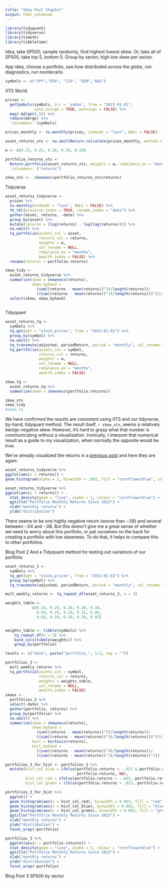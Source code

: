 ```yaml
---
title: "Skew Post Chapter"
output: html_notebook
---
```


```r
library(tidyquant)
library(tidyverse)
library(timetk)
library(tibbletime)
```

Idea, take SP500, sample randomly, find highest lowest skew. 
Or, take all of SP500, take top 5, bottom 5. 
Group by sector, high low skew per sector.

App idea, choose a portfolio, see how distributed across the globe, run diagnostics, run montecarlo


```r
symbols <- c("SPY","EFA", "IJS", "EEM","AGG")
```

XTS World

```r
prices <- 
  getSymbols(symbols, src = 'yahoo', from = "2013-01-01", 
             auto.assign = TRUE, warnings = FALSE) %>% 
  map(~Ad(get(.))) %>%
  reduce(merge) %>% 
  `colnames<-`(symbols)

prices_monthly <- to.monthly(prices, indexAt = "last", OHLC = FALSE)

asset_returns_xts <- na.omit(Return.calculate(prices_monthly, method = "log"))

w <- c(0.25, 0.25, 0.20, 0.20, 0.10)

portfolio_returns_xts <- 
  Return.portfolio(asset_returns_xts, weights = w, rebalance_on = "months") %>%
  `colnames<-`("returns") 

skew_xts <-  skewness(portfolio_returns_xts$returns)

```

Tidyverse

```r
asset_returns_tidyverse <-  
  prices %>% 
  to.monthly(indexAt = "last", OHLC = FALSE) %>% 
  tk_tbl(preserve_index = TRUE, rename_index = "date") %>%
  gather(asset, returns, -date) %>% 
  group_by(asset) %>%  
  mutate(returns = (log(returns) - log(lag(returns)))) %>% 
  na.omit() %>%
  tq_portfolio(assets_col = asset,
               returns_col = returns,
               weights = w,
               col_rename = NULL,
               rebalance_on = "months",
               wealth.index = FALSE) %>%
  rename(returns = portfolio.returns)

skew_tidy <-
  asset_returns_tidyverse %>% 
  summarise(skew = skewness(returns),
            skew_byhand = 
              (sum((returns - mean(returns))^3)/length(returns))/
              ((sum((returns - mean(returns))^2)/length(returns)))^(3/2)) %>% 
  select(skew, skew_byhand)
  
```

Tidyquant

```r
asset_returns_tq <- 
  symbols %>% 
  tq_get(get = "stock.prices", from = "2013-01-01") %>% 
  group_by(symbol) %>% 
  na.omit() %>% 
  tq_transmute(adjusted, periodReturn, period = "monthly", col_rename = "returns") %>%
  tq_portfolio(assets_col = symbol,
               returns_col = returns,
               weights = w,
               col_rename = NULL,
               rebalance_on = "months",
               wealth.index = FALSE)

skew_tq <- 
  asset_returns_tq %>% 
  summarise(skew = skewness(portfolio.returns))
```

```r
skew_xts
skew_tidy
#skew_tq
```

We have confirmed the results are consistent using XTS and our tidyverse, by-hand, tidyquant method. The result itself, `r skew_xts`, seems a relatively benign negative skew. However, it's hard to grasp what that number is communicating without a visualization. Ironically, I interpret that numerical result as a guide to my visualization, when normally the opposite would be true. 

We've already visualized the returns in a [previous post]() and here they are again: 

```r
asset_returns_tidyverse %>% 
ggplot(aes(x = returns)) + 
geom_histogram(alpha = 1, binwidth = .003, fill = "cornflowerblue", color = "cornflowerblue")
```

```r
asset_returns_tidyverse %>% 
ggplot(aes(x = returns)) +
  stat_density(geom = "line", alpha = 1, colour = "cornflowerblue") +
  ggtitle("Portfolio Monthly Returns Since 2013") +
  xlab("monthly returns") +
  ylab("distribution")
```

There seems to be one highly negative return (worse than -.08) and several between -.04 and -.08. But this doesn't give me a great sense of whether we need to worry about this portfolio, or pat ourselves on the back for creating a portfolio with low skewness. To do that, it helps to compare this to other portfolios.

Blog Post 2
And a Tidyquant method for testing out variations of our portfolio

```r

asset_returns_3 <- 
  symbols %>% 
  tq_get(get = "stock.prices", from = "2013-01-01") %>% 
  group_by(symbol) %>% 
  tq_transmute(adjusted, periodReturn, period = "monthly", col_rename = "returns")

mult_weekly_returns <- tq_repeat_df(asset_returns_3, n = 3)

weights_table <-  
            c(0.25, 0.25, 0.20, 0.20, 0.10,
              0.50, 0.25, 0.10, 0.15, 0.05,
              0.65, 0.10, 0.10, 0.10, 0.05)


weights_table <- tibble(symbols) %>%
    tq_repeat_df(n = 3) %>%
    bind_cols(tibble(weights)) %>%
    group_by(portfolio)

levels <- c("date", paste("portfolio_", 1:3, sep = ""))

portfolios_3 <- 
  mult_weekly_returns %>%
  tq_portfolio(assets_col = symbol,
               returns_col = returns,
               weights = weights_table,
               col_rename = NULL,
               wealth.index = FALSE) 
skews <- 
  portfolios_3 %>%
  select(-date) %>%
  gather(portfolio, returns) %>%
  group_by(portfolio) %>%
  na.omit() %>% 
  summarise(skew = skewness(returns),
            skew_byhand = 
              (sum((returns - mean(returns))^3)/length(returns))/
              ((sum((returns - mean(returns))^2)/length(returns)))^(3/2),
            kurt = kurtosis(returns),
            kurt_byhand = 
              ((sum((returns - mean(returns))^4)/length(returns))/
              ((sum((returns - mean(returns))^2)/length(returns))^2)) - 3)

```

```r
portfolios_3_for_hist <- portfolios_3 %>% 
  mutate(hist_col_blue = ifelse(portfolio.returns > -.025 & portfolio.returns < .025,
                                portfolio.returns, NA),
         hist_col_red = ifelse(portfolio.returns < -.025, portfolio.returns, NA),
         hist_col_green = ifelse(portfolio.returns > .025, portfolio.returns, NA))


```



```r
portfolios_3_for_hist %>% 
  ggplot() + 
  geom_histogram(aes(x = hist_col_red), binwidth = 0.003, fill = "red") +
  geom_histogram(aes(x = hist_col_blue), binwidth = 0.003, fill = "blue") + 
  geom_histogram(aes(x = hist_col_green), binwidth = 0.003, fill = "green") +
  ggtitle("Portfolio Monthly Returns Since 2013") +
  xlab("monthly returns") +
  ylab("distribution") + 
  facet_wrap(~portfolio)
```


```r
portfolios_3 %>% 
  ggplot(aes(x = portfolio.returns)) + 
  stat_density(geom = "line", alpha = 1, colour = "cornflowerblue") +
  ggtitle("Portfolio Monthly Returns Since 2013") +
  xlab("monthly returns") +
  ylab("distribution") + 
  facet_wrap(~portfolio)
```


Blog Post 3
SP500 by sector
